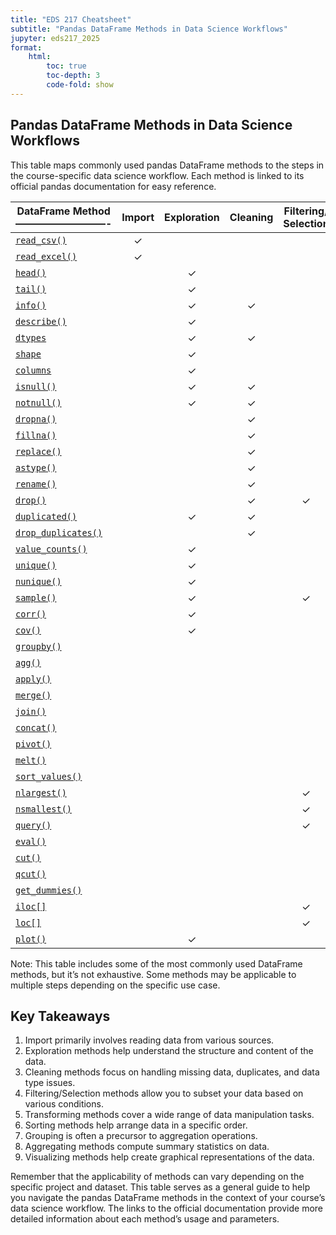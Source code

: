 ```yaml
---
title: "EDS 217 Cheatsheet"
subtitle: "Pandas DataFrame Methods in Data Science Workflows"
jupyter: eds217_2025
format: 
    html:
        toc: true
        toc-depth: 3
        code-fold: show
---
```


## Pandas DataFrame Methods in Data Science Workflows

This table maps commonly used pandas DataFrame methods to the steps in the course-specific data science workflow. Each method is linked to its official pandas documentation for easy reference.

| DataFrame Method ---------------------------- | Import | Exploration | Cleaning | Filtering/ Selection | Transforming | Sorting | Grouping | Aggregating | Visualizing |
|-------------------------------------|:------:|:-----------:|:--------:|:-------------------:|:------------:|:-------:|:--------:|:-----------:|:-----------:|
| [`read_csv()`](https://pandas.pydata.org/docs/reference/api/pandas.read_csv.html) | ✓ |   |   |   |   |   |   |   |   |
| [`read_excel()`](https://pandas.pydata.org/docs/reference/api/pandas.read_excel.html) | ✓ |   |   |   |   |   |   |   |   |
| [`head()`](https://pandas.pydata.org/docs/reference/api/pandas.DataFrame.head.html) |   | ✓ |   |   |   |   |   |   |   |
| [`tail()`](https://pandas.pydata.org/docs/reference/api/pandas.DataFrame.tail.html) |   | ✓ |   |   |   |   |   |   |   |
| [`info()`](https://pandas.pydata.org/docs/reference/api/pandas.DataFrame.info.html) |   | ✓ | ✓ |   |   |   |   |   |   |
| [`describe()`](https://pandas.pydata.org/docs/reference/api/pandas.DataFrame.describe.html) |   | ✓ |   |   |   |   |   | ✓ |   |
| [`dtypes`](https://pandas.pydata.org/docs/reference/api/pandas.DataFrame.dtypes.html) |   | ✓ | ✓ |   |   |   |   |   |   |
| [`shape`](https://pandas.pydata.org/docs/reference/api/pandas.DataFrame.shape.html) |   | ✓ |   |   |   |   |   |   |   |
| [`columns`](https://pandas.pydata.org/docs/reference/api/pandas.DataFrame.columns.html) |   | ✓ |   |   |   |   |   |   |   |
| [`isnull()`](https://pandas.pydata.org/docs/reference/api/pandas.DataFrame.isnull.html) |   | ✓ | ✓ |   |   |   |   |   |   |
| [`notnull()`](https://pandas.pydata.org/docs/reference/api/pandas.DataFrame.notnull.html) |   | ✓ | ✓ |   |   |   |   |   |   |
| [`dropna()`](https://pandas.pydata.org/docs/reference/api/pandas.DataFrame.dropna.html) |   |   | ✓ |   | ✓ |   |   |   |   |
| [`fillna()`](https://pandas.pydata.org/docs/reference/api/pandas.DataFrame.fillna.html) |   |   | ✓ |   | ✓ |   |   |   |   |
| [`replace()`](https://pandas.pydata.org/docs/reference/api/pandas.DataFrame.replace.html) |   |   | ✓ |   | ✓ |   |   |   |   |
| [`astype()`](https://pandas.pydata.org/docs/reference/api/pandas.DataFrame.astype.html) |   |   | ✓ |   | ✓ |   |   |   |   |
| [`rename()`](https://pandas.pydata.org/docs/reference/api/pandas.DataFrame.rename.html) |   |   | ✓ |   | ✓ |   |   |   |   |
| [`drop()`](https://pandas.pydata.org/docs/reference/api/pandas.DataFrame.drop.html) |   |   | ✓ | ✓ | ✓ |   |   |   |   |
| [`duplicated()`](https://pandas.pydata.org/docs/reference/api/pandas.DataFrame.duplicated.html) |   | ✓ | ✓ |   |   |   |   |   |   |
| [`drop_duplicates()`](https://pandas.pydata.org/docs/reference/api/pandas.DataFrame.drop_duplicates.html) |   |   | ✓ |   | ✓ |   |   |   |   |
| [`value_counts()`](https://pandas.pydata.org/docs/reference/api/pandas.Series.value_counts.html) |   | ✓ |   |   |   |   |   | ✓ |   |
| [`unique()`](https://pandas.pydata.org/docs/reference/api/pandas.Series.unique.html) |   | ✓ |   |   |   |   |   |   |   |
| [`nunique()`](https://pandas.pydata.org/docs/reference/api/pandas.DataFrame.nunique.html) |   | ✓ |   |   |   |   |   | ✓ |   |
| [`sample()`](https://pandas.pydata.org/docs/reference/api/pandas.DataFrame.sample.html) |   | ✓ |   | ✓ |   |   |   |   |   |
| [`corr()`](https://pandas.pydata.org/docs/reference/api/pandas.DataFrame.corr.html) |   | ✓ |   |   |   |   |   | ✓ | ✓ |
| [`cov()`](https://pandas.pydata.org/docs/reference/api/pandas.DataFrame.cov.html) |   | ✓ |   |   |   |   |   | ✓ |   |
| [`groupby()`](https://pandas.pydata.org/docs/reference/api/pandas.DataFrame.groupby.html) |   |   |   |   |   |   | ✓ |   |   |
| [`agg()`](https://pandas.pydata.org/docs/reference/api/pandas.DataFrame.agg.html) |   |   |   |   |   |   | ✓ | ✓ |   |
| [`apply()`](https://pandas.pydata.org/docs/reference/api/pandas.DataFrame.apply.html) |   |   |   |   | ✓ |   |   |   |   |
| [`merge()`](https://pandas.pydata.org/docs/reference/api/pandas.DataFrame.merge.html) |   |   |   |   | ✓ |   |   |   |   |
| [`join()`](https://pandas.pydata.org/docs/reference/api/pandas.DataFrame.join.html) |   |   |   |   | ✓ |   |   |   |   |
| [`concat()`](https://pandas.pydata.org/docs/reference/api/pandas.concat.html) |   |   |   |   | ✓ |   |   |   |   |
| [`pivot()`](https://pandas.pydata.org/docs/reference/api/pandas.DataFrame.pivot.html) |   |   |   |   | ✓ |   |   |   |   |
| [`melt()`](https://pandas.pydata.org/docs/reference/api/pandas.melt.html) |   |   |   |   | ✓ |   |   |   |   |
| [`sort_values()`](https://pandas.pydata.org/docs/reference/api/pandas.DataFrame.sort_values.html) |   |   |   |   |   | ✓ |   |   |   |
| [`nlargest()`](https://pandas.pydata.org/docs/reference/api/pandas.DataFrame.nlargest.html) |   |   |   | ✓ |   | ✓ |   |   |   |
| [`nsmallest()`](https://pandas.pydata.org/docs/reference/api/pandas.DataFrame.nsmallest.html) |   |   |   | ✓ |   | ✓ |   |   |   |
| [`query()`](https://pandas.pydata.org/docs/reference/api/pandas.DataFrame.query.html) |   |   |   | ✓ |   |   |   |   |   |
| [`eval()`](https://pandas.pydata.org/docs/reference/api/pandas.DataFrame.eval.html) |   |   |   |   | ✓ |   |   |   |   |
| [`cut()`](https://pandas.pydata.org/docs/reference/api/pandas.cut.html) |   |   |   |   | ✓ |   |   |   |   |
| [`qcut()`](https://pandas.pydata.org/docs/reference/api/pandas.qcut.html) |   |   |   |   | ✓ |   |   |   |   |
| [`get_dummies()`](https://pandas.pydata.org/docs/reference/api/pandas.get_dummies.html) |   |   |   |   | ✓ |   |   |   |   |
| [`iloc[]`](https://pandas.pydata.org/docs/reference/api/pandas.DataFrame.iloc.html) |   |   |   | ✓ |   |   |   |   |   |
| [`loc[]`](https://pandas.pydata.org/docs/reference/api/pandas.DataFrame.loc.html) |   |   |   | ✓ |   |   |   |   |   |
| [`plot()`](https://pandas.pydata.org/docs/reference/api/pandas.DataFrame.plot.html) |   | ✓ |   |   |   |   |   |   | ✓ |

Note: This table includes some of the most commonly used DataFrame methods, but it's not exhaustive. Some methods may be applicable to multiple steps depending on the specific use case.

## Key Takeaways

1. Import primarily involves reading data from various sources.
2. Exploration methods help understand the structure and content of the data.
3. Cleaning methods focus on handling missing data, duplicates, and data type issues.
4. Filtering/Selection methods allow you to subset your data based on various conditions.
5. Transforming methods cover a wide range of data manipulation tasks.
6. Sorting methods help arrange data in a specific order.
7. Grouping is often a precursor to aggregation operations.
8. Aggregating methods compute summary statistics on data.
9. Visualizing methods help create graphical representations of the data.

Remember that the applicability of methods can vary depending on the specific project and dataset. This table serves as a general guide to help you navigate the pandas DataFrame methods in the context of your course's data science workflow. The links to the official documentation provide more detailed information about each method's usage and parameters.